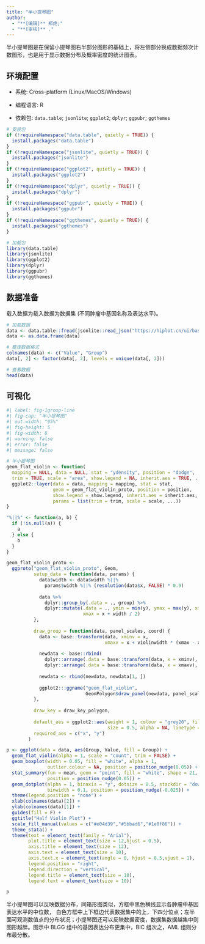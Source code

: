 ```yaml
---
title: "半小提琴图"
author:
  - "**[编辑]** 郑虎;"
  - "**[审核]** ."
---
```


半小提琴图是在保留小提琴图右半部分图形的基础上，将左侧部分换成数据频次计数图形，也是用于显示数据分布及概率密度的统计图表。

## 环境配置

-   系统: Cross-platform (Linux/MacOS/Windows)

-   编程语言: R

-   依赖包: `data.table`; `jsonlite`; `ggplot2`; `dplyr`; `ggpubr`; `ggthemes`

```r
# 安装包
if (!requireNamespace("data.table", quietly = TRUE)) {
  install.packages("data.table")
}
if (!requireNamespace("jsonlite", quietly = TRUE)) {
  install.packages("jsonlite")
}
if (!requireNamespace("ggplot2", quietly = TRUE)) {
  install.packages("ggplot2")
}
if (!requireNamespace("dplyr", quietly = TRUE)) {
  install.packages("dplyr")
}
if (!requireNamespace("ggpubr", quietly = TRUE)) {
  install.packages("ggpubr")
}
if (!requireNamespace("ggthemes", quietly = TRUE)) {
  install.packages("ggthemes")
}

# 加载包
library(data.table)
library(jsonlite)
library(ggplot2)
library(dplyr)
library(ggpubr)
library(ggthemes)
```

## 数据准备

载入数据为载入数据为数据集 (不同肿瘤中基因名称及表达水平)。

```r
# 加载数据
data <- data.table::fread(jsonlite::read_json("https://hiplot.cn/ui/basic/half-violin/data.json")$exampleData$textarea[[1]])
data <- as.data.frame(data)

# 整理数据格式
colnames(data) <- c("Value", "Group")
data[, 2] <- factor(data[, 2], levels = unique(data[, 2]))

# 查看数据
head(data)
```

## 可视化

```r
#| label: fig-1group-line
#| fig-cap: "半小提琴图"
#| out.width: "95%"
#| fig-height: 5
#| fig-width: 8
#| warning: false
#| error: false
#| message: false

# 半小提琴图
geom_flat_violin <- function(
  mapping = NULL, data = NULL, stat = "ydensity", position = "dodge", 
  trim = TRUE, scale = "area", show.legend = NA, inherit.aes = TRUE, ...) {
  ggplot2::layer(data = data, mapping = mapping, stat = stat, 
                 geom = geom_flat_violin_proto, position = position,
                 show.legend = show.legend, inherit.aes = inherit.aes,
                 params = list(trim = trim, scale = scale, ...))
}

"%||%" <- function(a, b) {
  if (!is.null(a)) {
    a
  } else {
    b
  }
}

geom_flat_violin_proto <-
  ggproto("geom_flat_violin_proto", Geom,
          setup_data = function(data, params) {
            data$width <- data$width %||%
              params$width %||% (resolution(data$x, FALSE) * 0.9)
            
            data %>%
              dplyr::group_by(.data = ., group) %>%
              dplyr::mutate(.data = ., ymin = min(y), ymax = max(y), xmin = x,
                            xmax = x + width / 2)
          },
          
          draw_group = function(data, panel_scales, coord) {
            data <- base::transform(data, xminv = x, 
                                    xmaxv = x + violinwidth * (xmax - x))
            
            newdata <- base::rbind(
              dplyr::arrange(.data = base::transform(data, x = xminv), y),
              dplyr::arrange(.data = base::transform(data, x = xmaxv), -y))
            
            newdata <- rbind(newdata, newdata[1, ])
            
            ggplot2:::ggname("geom_flat_violin",
                             GeomPolygon$draw_panel(newdata, panel_scales, coord))
          },
          
          draw_key = draw_key_polygon,
          
          default_aes = ggplot2::aes(weight = 1, colour = "grey20", fill = "white",
                                     size = 0.5, alpha = NA, linetype = "solid"),
          required_aes = c("x", "y")
        )

p <- ggplot(data = data, aes(Group, Value, fill = Group)) +
  geom_flat_violin(alpha = 1, scale = "count", trim = FALSE) +
  geom_boxplot(width = 0.05, fill = "white", alpha = 1, 
               outlier.colour = NA, position = position_nudge(0.05)) +
  stat_summary(fun = mean, geom = "point", fill = "white", shape = 21, size = 2,
               position = position_nudge(0.05)) +
  geom_dotplot(alpha = 1, binaxis = "y", dotsize = 0.5, stackdir = "down", 
               binwidth = 0.1, position = position_nudge(-0.025)) +
  theme(legend.position = "none") +
  xlab(colnames(data)[2]) +
  ylab(colnames(data)[1]) +
  guides(fill = F) +
  ggtitle("Half Violin Plot") +
  scale_fill_manual(values = c("#e04d39","#5bbad6","#1e9f86")) +
  theme_stata() +
  theme(text = element_text(family = "Arial"),
        plot.title = element_text(size = 12,hjust = 0.5),
        axis.title = element_text(size = 12),
        axis.text = element_text(size = 10),
        axis.text.x = element_text(angle = 0, hjust = 0.5,vjust = 1),
        legend.position = "right",
        legend.direction = "vertical",
        legend.title = element_text(size = 10),
        legend.text = element_text(size = 10))

p
```

半小提琴图可以反映数据分布，同箱形图类似，方框中黑色横线显示各肿瘤中基因表达水平的中位数， 白色方框中上下框边代表数据集中的上，下四分位点；左半面可观测数值点的分布状况；小提琴图还可以反映数据密度，数据集数据越集中则图形越胖。图示中 BLGG 组中的基因表达分布更集中，BIC 组次之，AML 组则分布最分散。
